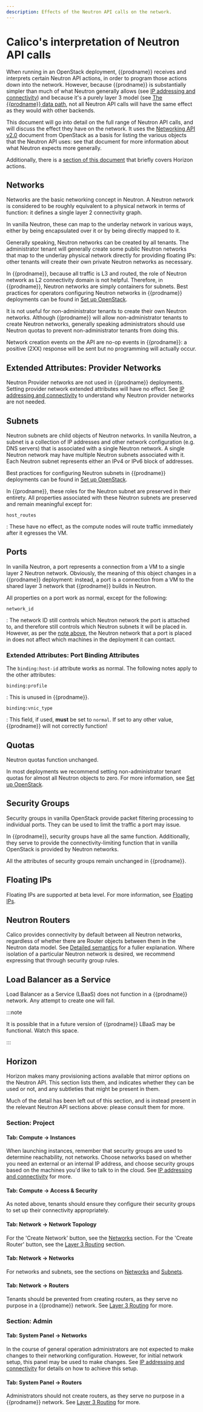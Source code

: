 ```yaml
---
description: Effects of the Neutron API calls on the network.
---
```


# Calico's interpretation of Neutron API calls

When running in an OpenStack deployment, {{prodname}} receives and interprets
certain Neutron API actions, in order to program those actions down into
the network. However, because {{prodname}} is substantially simpler than much
of what Neutron generally allows (see [IP addressing and connectivity](connectivity.mdx)) and because it's a purely layer 3 model (see [The {{prodname}} data path](../../reference/architecture/data-path.mdx), not all Neutron API calls will have the same effect as they would with other backends.

This document will go into detail on the full range of Neutron API
calls, and will discuss the effect they have on the network. It uses the [Networking API v2.0](http://developer.openstack.org/api-ref-networking-v2.html)
document from OpenStack as a basis for listing the various objects that
the Neutron API uses: see that document for more information about what
Neutron expects more generally.

Additionally, there is a [section of this document](#horizon) that briefly covers
Horizon actions.

## Networks

Networks are the basic networking concept in Neutron. A Neutron network
is considered to be roughly equivalent to a physical network in terms of
function: it defines a single layer 2 connectivity graph.

In vanilla Neutron, these can map to the underlay network in various
ways, either by being encapsulated over it or by being directly mapped
to it.

Generally speaking, Neutron networks can be created by all tenants. The
administrator tenant will generally create some public Neutron networks
that map to the underlay physical network directly for providing
floating IPs: other tenants will create their own private Neutron
networks as necessary.

In {{prodname}}, because all traffic is L3 and routed, the role of Neutron
network as L2 connectivity domain is not helpful. Therefore, in {{prodname}},
Neutron networks are simply containers for subnets. Best practices for
operators configuring Neutron networks in {{prodname}} deployments can be
found in [Set up OpenStack](connectivity.mdx#opens-external-conn-setup).

It is not useful for non-administrator tenants to create their own
Neutron networks. Although {{prodname}} will allow non-administrator tenants
to create Neutron networks, generally speaking administrators should use
Neutron quotas to prevent non-administrator tenants from doing this.

Network creation events on the API are no-op events in {{prodname}}: a
positive (2XX) response will be sent but no programming will actually
occur.

## Extended Attributes: Provider Networks

Neutron Provider networks are not used in {{prodname}} deployments. Setting
provider network extended attributes will have no effect. See
[IP addressing and connectivity](connectivity.mdx) to understand why Neutron provider networks are not
needed.

## Subnets

Neutron subnets are child objects of Neutron networks. In vanilla
Neutron, a subnet is a collection of IP addresses and other network
configuration (e.g. DNS servers) that is associated with a single
Neutron network. A single Neutron network may have multiple Neutron
subnets associated with it. Each Neutron subnet represents either an
IPv4 or IPv6 block of addresses.

Best practices for configuring Neutron subnets in {{prodname}} deployments can
be found in [Set up OpenStack](connectivity.mdx#opens-external-conn-setup).

In {{prodname}}, these roles for the Neutron subnet are preserved in their
entirety. All properties associated with these Neutron subnets are
preserved and remain meaningful except for:

`host_routes`

: These have no effect, as the compute nodes will route traffic
immediately after it egresses the VM.

## Ports

In vanilla Neutron, a port represents a connection from a VM to a single
layer 2 Neutron network. Obviously, the meaning of this object changes
in a {{prodname}} deployment: instead, a port is a connection from a VM to the
shared layer 3 network that {{prodname}} builds in Neutron.

All properties on a port work as normal, except for the following:

`network_id`

: The network ID still controls which Neutron network the port is
attached to, and therefore still controls which Neutron subnets it
will be placed in. However, as per the [note above](#networks),
the Neutron network that a port is placed in does not affect which
machines in the deployment it can contact.

### Extended Attributes: Port Binding Attributes

The `binding:host-id` attribute works as normal. The following notes
apply to the other attributes:

`binding:profile`

: This is unused in {{prodname}}.

`binding:vnic_type`

: This field, if used, **must** be set to `normal`. If set to any
other value, {{prodname}} will not correctly function!

## Quotas

Neutron quotas function unchanged.

In most deployments we recommend setting non-administrator tenant quotas
for almost all Neutron objects to zero. For more information, see [Set up OpenStack](connectivity.mdx#opens-external-conn-setup).

## Security Groups

Security groups in vanilla OpenStack provide packet filtering processing
to individual ports. They can be used to limit the traffic a port may
issue.

In {{prodname}}, security groups have all the same function. Additionally,
they serve to provide the connectivity-limiting function that in vanilla
OpenStack is provided by Neutron networks.

All the attributes of security groups remain unchanged in {{prodname}}.

## Floating IPs

Floating IPs are supported at beta level. For more information, see [Floating IPs](floating-ips.mdx).

## Neutron Routers

Calico provides connectivity by default between all Neutron networks,
regardless of whether there are Router objects between them in the Neutron data
model. See [Detailed semantics](semantics.mdx) for a
fuller explanation. Where isolation of a particular Neutron network is
desired, we recommend expressing that through security group rules.

## Load Balancer as a Service

Load Balancer as a Service (LBaaS) does not function in a {{prodname}} network. Any
attempt to create one will fail.

:::note

It is possible that in a future version of {{prodname}} LBaaS may be
functional. Watch this space.

:::

## Horizon

Horizon makes many provisioning actions available that mirror options on
the Neutron API. This section lists them, and indicates whether they can
be used or not, and any subtleties that might be present in them.

Much of the detail has been left out of this section, and is instead
present in the relevant Neutron API sections above: please consult them
for more.

### Section: Project

#### Tab: Compute -&gt; Instances

When launching instances, remember that security groups are used to
determine reachability, not networks. Choose networks based on whether
you need an external or an internal IP address, and choose security
groups based on the machines you'd like to talk to in the cloud. See
[IP addressing and connectivity](connectivity.mdx) for more.

#### Tab: Compute -&gt; Access & Security

As noted above, tenants should ensure they configure their security
groups to set up their connectivity appropriately.

#### Tab: Network -&gt; Network Topology

For the 'Create Network' button, see the [Networks](#networks) section.
For the 'Create Router' button, see the [Layer 3 Routing](#routers) section.

#### Tab: Network -&gt; Networks

For networks and subnets, see the sections on [Networks](#networks) and
[Subnets](#subnets).

#### Tab: Network -&gt; Routers

Tenants should be prevented from creating routers, as they serve no
purpose in a {{prodname}} network. See [Layer 3 Routing](#routers) for more.

### Section: Admin

#### Tab: System Panel -&gt; Networks

In the course of general operation administrators are not expected to
make changes to their networking configuration. However, for initial
network setup, this panel may be used to make changes. See
[IP addressing and connectivity](connectivity.mdx) for details on how to achieve this setup.

#### Tab: System Panel -&gt; Routers

Administrators should not create routers, as they serve no purpose in a
{{prodname}} network. See [Layer 3 Routing](#routers) for more.
